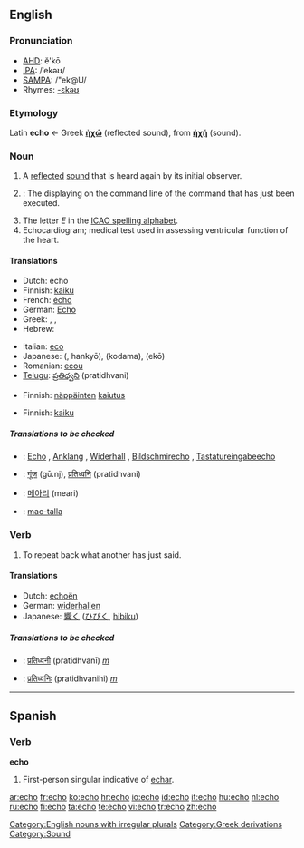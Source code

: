 {{see|Echo|echó}}
==English==

===Pronunciation===
*[[w:AHD|AHD]]: ĕ'kō
*[[w:IPA|IPA]]: /ˈekəʊ/
*[[w:SAMPA|SAMPA]]: /"ek@U/
*Rhymes: [[Rhymes:English:-ɛkəʊ|-ɛkəʊ]]

===Etymology===
Latin '''echo''' ← Greek '''[[ἠχώ]]''' (reflected sound), from '''[[ἠχή]]''' (sound).

===Noun===
{{en-noun|es}}

# A [[reflect]]ed [[sound]] that is heard again by its initial observer.
# {{computing}}: The displaying on the command line of the command that has just been executed.
# The letter ''E'' in the [[ICAO spelling alphabet]].
# Echocardiogram; medical test used in assessing ventricular function of the heart.

====Translations====
{{trans-top|A reflected sound that is heard again by its initial observer}}
*Dutch: echo {{m}}
*Finnish: [[kaiku]]
*French: [[écho]] {{m}}
*German: [[Echo]] {{n}}
*Greek: {{t+|el|ηχώ|f}}, {{t|el|αντήχηση|f}}, {{t|el|αντίλαλος|m}}
*Hebrew: {{he-translation|בת–קול|bat-kol}}
{{trans-mid}}
*Italian: [[eco]] {{m}}
*Japanese: {{JAchar|[[反響]]}} ({{JAchar|[[はんきょう]]}}, hankyō), {{JAchar|[[こだま]]}} (kodama), {{JAchar|[[エコー]]}} (ekō)
*Romanian: [[ecou]] {{n}}
*[[Telugu]]: [[ప్రతిధ్వని]] (pratidhvani)
{{trans-bottom}}

{{trans-top|The displaying on the command line of the command that has just been executed}}
*Finnish: [[näppäinten]] [[kaiutus]]
{{trans-mid}}
{{trans-bottom}}

{{trans-top|The letter E in the ICAO spelling alphabet}}
{{trans-mid}}
{{trans-bottom}}

{{trans-top|Echocardiogram}}
*Finnish: [[kaiku]]
{{trans-mid}}
{{trans-bottom}}

=====Translations to be checked=====
{{checktrans}}
{{top}}
*{{ttbc|German}}: [[Echo]] {{n}}, [[Anklang]] {{m}}, [[Widerhall]] {{m}}, [[Bildschmirecho]] {{n}}, [[Tastatureingabeecho]] {{n}}
{{m}}
*{{ttbc|Hindi}}: [[गूंज]] (gū.nj), [[प्रतिध्वनि]] (pratidhvani)
{{mid}}
*{{ttbc|Korean}}: [[메아리]] (meari)
*{{ttbc|Scottish Gaelic}}: [[mac-talla]] {{m}}
{{bottom}}

===Verb===
{{en-verb|echo|es}}

# To repeat back what another has just said.

====Translations====
*Dutch: [[echoën]]
*German: [[widerhallen]]
*Japanese: [[響く]] ([[ひびく]], [[hibiku]])

=====Translations to be checked=====
{{checktrans}}
*{{ttbc|Marathi}}: [[प्रतिध्वनी]] (pratidhvanī)  ''[[m]]''
*{{ttbc|Sanskrit}}: [[प्रतिध्वनिः]] (pratidhvanihi) ''[[m]]''

[[Category:English nouns with irregular plurals]]

----

==Spanish==

===Verb===
'''echo'''

# First-person singular indicative of [[echar]].

[[Category:Greek derivations]]
[[Category:Sound]]

[[ar:echo]]
[[fr:echo]]
[[ko:echo]]
[[hr:echo]]
[[io:echo]]
[[id:echo]]
[[it:echo]]
[[hu:echo]]
[[nl:echo]]
[[ru:echo]]
[[fi:echo]]
[[ta:echo]]
[[te:echo]]
[[vi:echo]]
[[tr:echo]]
[[zh:echo]]